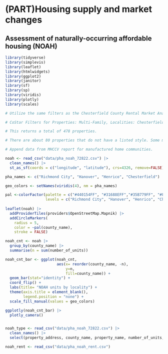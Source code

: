 # (PART)Housing supply and market changes {.unnumbered}

## Assessment of naturally-occurring affordable housing (NOAH){#part-2-4}

```r

library(tidyverse)
library(simplevis)
library(leaflet)
library(htmlwidgets)
library(ggplot2)
library(janitor)
library(sf)
library(sp)
library(viridis)
library(plotly)
library(scales)

# Utilize the same filters as the Chesterfield County Rental Market Analysis. I've changed the star rating to two or less, which coincides with CoStar's analysis.

# CoStar Filters for Properties: Multi-Family, Localities: Chesterfield, Hanover, Henrico,Richmondy City; Construction status: Existing; Stars: 2 or less; Rent type: Market; Max Year Built: 1999

# This returns a total of 478 properties.

# There are about 80 properties that do not have a listed style. Some may be manufactured home parks.

# Append data from MHCCV report for manufactured home communities.

```

```r

noah <- read_csv("data/pha_noah_72822.csv") |> 
  clean_names() |> 
  st_as_sf(coords = c("longitude", "latitude"), crs=4326, remove=FALSE) 

pha_names <- c("Richmond City", "Hanover", "Henrico", "Chesterfield")

geo_colors <- setNames(viridis(4), nm = pha_names)

pal <-colorFactor(palette = c("#440154FF", "#31688EFF","#35B779FF", "#FDE725FF"),
                  levels = c("Richmond City", "Hanover", "Henrico", "Chesterfield"))
  
leaflet(noah) |> 
  addProviderTiles(providers$OpenStreetMap.Mapnik) |>
  addCircleMarkers(
    radius = 5,
    color = ~pal(county_name),
    stroke = FALSE)
```

```r

noah_cnt <- noah |> 
  group_by(county_name) |> 
  summarise(n = sum(number_of_units))

noah_cnt_bar <- ggplot(noah_cnt,
                       aes(x= reorder(county_name, -n),
                           y=n,
                           fill=county_name)) +
  geom_bar(stat="identity") +
  coord_flip() +
  labs(title= "NOAH units by locality") +
  theme(axis.title = element_blank(),
        legend.position = "none") +
  scale_fill_manual(values = geo_colors)

ggplotly(noah_cnt_bar) |> 
  plotly_camera()



```

```r


noah_type <- read_csv("data/pha_noah_72822.csv") |> 
  clean_names() |> 
  select(property_address, county_name, property_name, number_of_units, style, year_built) 


```

```r

noah_rent <- read_csv("data/pha_noah_rent.csv")


```